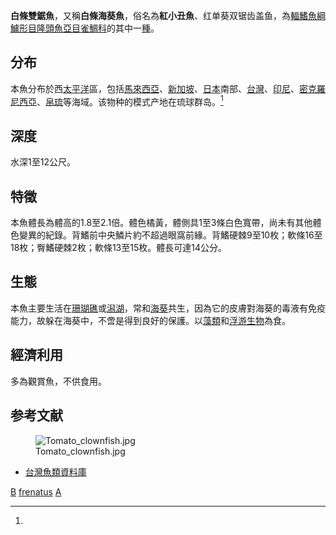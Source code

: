 {{Speciesbox
| genus = Amphiprion
| species = frenatus
| image = Tomato clownfish Amphiprion frenatus.jpg
| status = LC
| status_system = IUCN3.1
| authority = [[Brevoort|Brevoort]], 1856<ref name='id7887'>{{cite web| url =http://www.bioinfo.cn/db05/BjdwSpecies.php?action=view&id=7887| title =白条双锯鱼| work =《中国动物物种编目数据库》| publisher =中国科学院微生物研究所| author =中国科学院动物研究所| accessdate =2009-04-16| deadurl =yes| archiveurl =https://web.archive.org/web/20160305053525/http://www.bioinfo.cn/db05/BjdwSpecies.php?action=view&id=7887| archivedate =2016-03-05}}</ref>
| synonyms = *''Amphiprion polylepis''<br /><small>Bleeker, 1877</small>
*''Prochilus polylepis''<br /><small>Bleeker, 1877</small>
*''Amphiprion macrostoma''<br /><small>Chevey, 1932</small>
}}

'''白條雙鋸魚'''，又稱'''白條海葵魚'''，俗名為'''紅小丑魚'''、红单葵双锯齿盖鱼，為[[輻鰭魚綱|輻鰭魚綱]][[鱸形目|鱸形目]][[隆頭魚亞目|隆頭魚亞目]][[雀鯛科|雀鯛科]]的其中一[[種|種]]。

==分布==
本魚分布於西[[太平洋|太平洋]]區，包括[[馬來西亞|馬來西亞]]、[[新加坡|新加坡]]、[[日本|日本]]南部、[[台灣|台灣]]、[[印尼|印尼]]、[[密克羅尼西亞|密克羅尼西亞]]、[[帛琉|帛琉]]等海域。该物种的模式产地在琉球群岛。<ref name='id7887'/>
==深度==
水深1至12公尺。

==特徵==
本魚體長為體高的1.8至2.1倍。體色橘黃，體側具1至3條白色寬帶，尚未有其他體色變異的紀錄。背鰭前中央鱗片約不超過眼窩前緣。背鰭硬棘9至10枚；軟條16至18枚；臀鰭硬棘2枚；軟條13至15枚。體長可達14公分。

==生態==
本魚主要生活在[[珊瑚礁|珊瑚礁]]或[[潟湖|潟湖]]，常和[[海葵|海葵]]共生，因為它的皮膚對海葵的毒液有免疫能力，故躲在海葵中，不啻是得到良好的保護。以[[藻類|藻類]]和[[浮游生物|浮游生物]]為食。

==經濟利用==
多為觀賞魚，不供食用。

==参考文献==
{{reflist}}
[[File:Tomato_clownfish.jpg|thumb]]
*[http://fishdb.sinica.edu.tw/ 台灣魚類資料庫] {{Wayback|url=http://fishdb.sinica.edu.tw/ |date=20160304193340 }}
{{Taxonbar|from=Q74366}}

[[Category:觀賞魚|B]]
[[Category:雙鋸魚屬|frenatus]]
[[Category:1856年描述的魚類|A]]